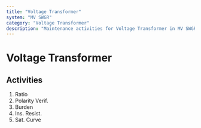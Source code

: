 ```yaml
---
title: "Voltage Transformer"
system: "MV SWGR"
category: "Voltage Transformer"
description: "Maintenance activities for Voltage Transformer in MV SWGR system"
---
```


# Voltage Transformer

## Activities

1. Ratio
2. Polarity Verif.
3. Burden
4. Ins. Resist.
5. Sat. Curve
